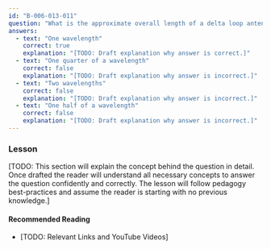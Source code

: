 ```yaml
---
id: "B-006-013-011"
question: "What is the approximate overall length of a delta loop antenna?"
answers:
  - text: "One wavelength"
    correct: true
    explanation: "[TODO: Draft explanation why answer is correct.]"
  - text: "One quarter of a wavelength"
    correct: false
    explanation: "[TODO: Draft explanation why answer is incorrect.]"
  - text: "Two wavelengths"
    correct: false
    explanation: "[TODO: Draft explanation why answer is incorrect.]"
  - text: "One half of a wavelength"
    correct: false
    explanation: "[TODO: Draft explanation why answer is incorrect.]"
---
```


### Lesson

[TODO: This section will explain the concept behind the question in detail. Once drafted the reader will understand all necessary concepts to answer the question confidently and correctly. The lesson will follow pedagogy best-practices and assume the reader is starting with no previous knowledge.]

#### Recommended Reading

- [TODO: Relevant Links and YouTube Videos]
